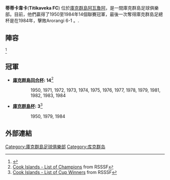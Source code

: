 {{Infobox football club |
  clubname = 蒂蒂卡韋卡 (Titikaveka F.C.)|
  image    = <!-- 檔案不存在 [[File:Titikaveka_FC.png|x200px]] ，可從英文維基百科取得 -->|
  fullname = |
  nickname = - |
  founded  =  |
  ground   = 蒂蒂卡韋卡運動場|
  capacity = | 
  chairman = |
  manager  =  |
  league   = [[庫克群島回合杯|庫克群島回合杯]]|
  season   = 2013 |
  position =  6th|
  pattern_la1=|pattern_b1=_unknown|pattern_ra1=|
  leftarm1=FFFFFF|body1=FFFFFF|rightarm1=FFFFFF|shorts1=FFFFFF|socks1=FFFFFF|
  pattern_la2=|pattern_b2=_unknown|pattern_ra2=|
  leftarm2=FFFFFF|body2=FFFFFF|rightarm2=FFFFFF|shorts2=FFFFFF|socks2=FFFFFF|
}}
'''蒂蒂卡韋卡'''('''Titikaveka FC''') 位於[[庫克群島|庫克群島]][[阿瓦魯阿|阿瓦魯阿]]，是一間庫克群島足球俱樂部。目前，他們贏得了1950至1984年14個聯賽冠軍，最後一次奪得庫克群島足總杯是在1984年，擊敗Arorangi 6-1 。.

==陣容==
{{updated|2013年9月1日}}<ref>{{cite web|url=http://www.national-football-teams.com/club/9911/2013_1/Titikaveka_Rarotonga.html|title=2013 Squad List|date=|work=National Football Teams|accessdate=29 July 2013|archive-date=2016-03-04|archive-url=https://web.archive.org/web/20160304142553/http://www.national-football-teams.com/club/9911/2013_1/Titikaveka_Rarotonga.html|dead-url=no}}</ref>

{{Fs start}}
{{Fs player|no=|nat=COK|name=[[Vaiola_Tiere|Vaiola Tiere]]|pos=GK}}
{{Fs end}}

==冠軍==
*'''[[庫克群島回合杯|庫克群島回合杯]]: 14'''<ref>[http://www.rsssf.com/tablesc/cookchamp.html Cook Islands - List of Champions] {{Wayback|url=http://www.rsssf.com/tablesc/cookchamp.html |date=20190501183801 }} from RSSSF</ref>
::1950, 1971, 1972, 1973, 1974, 1975, 1976, 1977, 1978, 1979, 1981, 1982, 1983, 1984

*'''[[庫克群島杯|庫克群島杯]]: 3'''<ref>[http://www.rsssf.com/tablesc/cookcuphist.html Cook Islands - List of Cup Winners] {{Wayback|url=http://www.rsssf.com/tablesc/cookcuphist.html |date=20171123145832 }} from RSSSF</ref>
::1950, 1979, 1984

==外部連結==
{{reflist}}


[[Category:庫克群島足球俱樂部|Category:庫克群島足球俱樂部]]
[[Category:库克群岛|Category:库克群岛]]